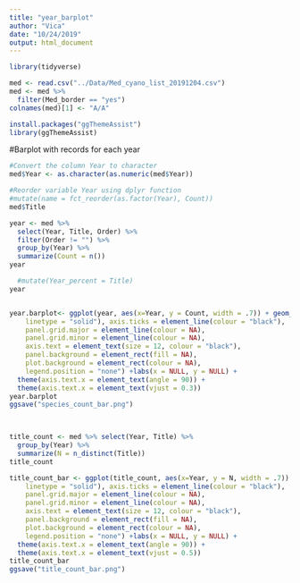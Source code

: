 ```yaml
---
title: "year_barplot"
author: "Vica"
date: "10/24/2019"
output: html_document
---
```




```r
library(tidyverse)

```


```r
med <- read.csv("../Data/Med_cyano_list_20191204.csv")
med <- med %>% 
  filter(Med_border == "yes")
colnames(med)[1] <- "A/A"

```

```r
install.packages("ggThemeAssist")
library(ggThemeAssist)
```

#Barplot with records for each year

```r
#Convert the column Year to character
med$Year <- as.character(as.numeric(med$Year))

#Reorder variable Year using dplyr function
#mutate(name = fct_reorder(as.factor(Year), Count))
med$Title

year <- med %>% 
  select(Year, Title, Order) %>% 
  filter(Order != "") %>% 
  group_by(Year) %>% 
  summarize(Count = n())
year

  #mutate(Year_percent = Title)
year


year.barplot<- ggplot(year, aes(x=Year, y = Count, width = .7)) + geom_bar(stat = "identity", fill = "green", position = "identity") + theme_classic() + theme(axis.line = element_line(size = 0.2, 
    linetype = "solid"), axis.ticks = element_line(colour = "black"), 
    panel.grid.major = element_line(colour = NA), 
    panel.grid.minor = element_line(colour = NA), 
    axis.text = element_text(size = 12, colour = "black"), 
    panel.background = element_rect(fill = NA), 
    plot.background = element_rect(colour = NA), 
    legend.position = "none") +labs(x = NULL, y = NULL) + 
  theme(axis.text.x = element_text(angle = 90)) +
  theme(axis.text.x = element_text(vjust = 0.3))
year.barplot
ggsave("species_count_bar.png")

 
```

```r
title_count <- med %>% select(Year, Title) %>% 
  group_by(Year) %>% 
  summarize(N = n_distinct(Title))
title_count

title_count_bar <- ggplot(title_count, aes(x=Year, y = N, width = .7)) + geom_bar(stat = "identity", fill = "green", position = "identity") + theme_classic() + theme(axis.line = element_line(size = 0.2, 
    linetype = "solid"), axis.ticks = element_line(colour = "black"), 
    panel.grid.major = element_line(colour = NA), 
    panel.grid.minor = element_line(colour = NA), 
    axis.text = element_text(size = 12, colour = "black"), 
    panel.background = element_rect(fill = NA), 
    plot.background = element_rect(colour = NA), 
    legend.position = "none") +labs(x = NULL, y = NULL) + 
  theme(axis.text.x = element_text(angle = 90)) +
  theme(axis.text.x = element_text(vjust = 0.5))
title_count_bar
ggsave("title_count_bar.png")

```


